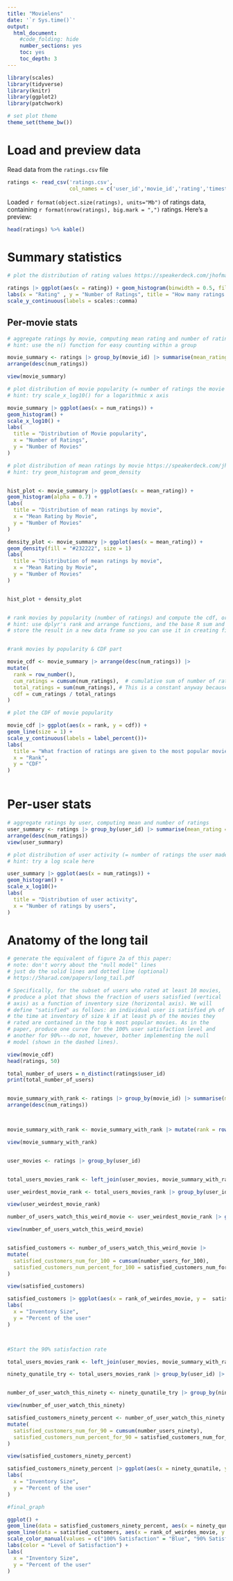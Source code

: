 ```yaml
---
title: "Movielens"
date: '`r Sys.time()`'
output:
  html_document:
    #code_folding: hide
    number_sections: yes
    toc: yes
    toc_depth: 3
---
```


```r
library(scales)
library(tidyverse)
library(knitr)
library(ggplot2)
library(patchwork)

# set plot theme
theme_set(theme_bw())
```

# Load and preview data

Read data from the `ratings.csv` file
```r
ratings <- read_csv('ratings.csv',
                    col_names = c('user_id','movie_id','rating','timestamp'))
```

Loaded `r format(object.size(ratings), units="Mb")` of ratings data, containing `r format(nrow(ratings), big.mark = ",")` ratings. Here's a preview:
```r
head(ratings) %>% kable()
```

# Summary statistics

```r
# plot the distribution of rating values https://speakerdeck.com/jhofman/modeling-social-data-lecture-2-introduction-to-counting?slide=26

ratings |> ggplot(aes(x = rating)) + geom_histogram(binwidth = 0.5, fill = "skyblue", color = "white") + 
labs(x = "Rating" , y = "Number of Ratings", title = "How many ratings are there at each level?") + 
scale_y_continuous(labels = scales::comma)
```

## Per-movie stats

```r
# aggregate ratings by movie, computing mean rating and number of ratings
# hint: use the n() function for easy counting within a group

movie_summary <- ratings |> group_by(movie_id) |> summarise(mean_rating = mean(rating), num_ratings = n()) |> 
arrange(desc(num_ratings))

view(movie_summary)
```

```r
# plot distribution of movie popularity (= number of ratings the movie received)
# hint: try scale_x_log10() for a logarithmic x axis

movie_summary |> ggplot(aes(x = num_ratings)) + 
geom_histogram() +  
scale_x_log10() +
labs(
  title = "Distribution of Movie popularity", 
  x = "Number of Ratings", 
  y = "Number of Movies"
) 
```

```r
# plot distribution of mean ratings by movie https://speakerdeck.com/jhofman/modeling-social-data-lecture-2-introduction-to-counting?slide=28
# hint: try geom_histogram and geom_density


hist_plot <- movie_summary |> ggplot(aes(x = mean_rating)) + 
geom_histogram(alpha = 0.7) +  
labs(
  title = "Distribution of mean ratings by movie", 
  x = "Mean Rating by Movie", 
  y = "Number of Movies"
) 

density_plot <- movie_summary |> ggplot(aes(x = mean_rating)) + 
geom_density(fill = "#232222", size = 1) 
labs(
  title = "Distribution of mean ratings by movie", 
  x = "Mean Rating by Movie", 
  y = "Number of Movies"
) 


hist_plot + density_plot



```

```r
# rank movies by popularity (number of ratings) and compute the cdf, or fraction of all views covered by the top-k movies https://speakerdeck.com/jhofman/modeling-social-data-lecture-2-introduction-to-counting?slide=30
# hint: use dplyr's rank and arrange functions, and the base R sum and cumsum functions
# store the result in a new data frame so you can use it in creating figure 2 from the paper below


#rank movies by popularity & CDF part 

movie_cdf <- movie_summary |> arrange(desc(num_ratings)) |> 
mutate(
  rank = row_number(), 
  cum_ratings = cumsum(num_ratings),  # cumulative sum of number of ratings 
  total_ratings = sum(num_ratings), # This is a constant anyway because we know how many ratings we got overall
  cdf = cum_ratings / total_ratings
)

# plot the CDF of movie popularity

movie_cdf |> ggplot(aes(x = rank, y = cdf)) + 
geom_line(size = 1) +
scale_y_continuous(labels = label_percent())+
labs(
  title = "What fraction of ratings are given to the most popular movies?", 
  x = "Rank", 
  y = "CDF"
)



```


# Per-user stats

```r
# aggregate ratings by user, computing mean and number of ratings
user_summary <- ratings |> group_by(user_id) |> summarise(mean_rating = mean(rating), num_ratings = n()) |> 
arrange(desc(num_ratings))
view(user_summary)
```

```r
# plot distribution of user activity (= number of ratings the user made)
# hint: try a log scale here

user_summary |> ggplot(aes(x = num_ratings)) + 
geom_histogram() + 
scale_x_log10()+
labs(
  title = "Distribution of user activity", 
  x = "Number of ratings by users", 
)
```

# Anatomy of the long tail

```r
# generate the equivalent of figure 2a of this paper:
# note: don't worry about the "null model" lines
# just do the solid lines and dotted line (optional)
# https://5harad.com/papers/long_tail.pdf

# Specifically, for the subset of users who rated at least 10 movies,
# produce a plot that shows the fraction of users satisfied (vertical
# axis) as a function of inventory size (horizontal axis). We will
# define "satisfied" as follows: an individual user is satisfied p% of
# the time at inventory of size k if at least p% of the movies they
# rated are contained in the top k most popular movies. As in the
# paper, produce one curve for the 100% user satisfaction level and
# another for 90%---do not, however, bother implementing the null
# model (shown in the dashed lines).

view(movie_cdf)
head(ratings, 50)

total_number_of_users = n_distinct(ratings$user_id)
print(total_number_of_users)


movie_summary_with_rank <- ratings |> group_by(movie_id) |> summarise(mean_rating = mean(rating), num_ratings = n()) |> 
arrange(desc(num_ratings))



movie_summary_with_rank <- movie_summary_with_rank |> mutate(rank = row_number())

view(movie_summary_with_rank)


user_movies <- ratings |> group_by(user_id)


total_users_movies_rank <- left_join(user_movies, movie_summary_with_rank, by ="movie_id")

user_weirdest_movie_rank <- total_users_movies_rank |> group_by(user_id) |> summarise(rank_of_weirdes_movie = max(rank)) |> arrange(rank_of_weirdes_movie)

view(user_weirdest_movie_rank)

number_of_users_watch_this_weird_movie <- user_weirdest_movie_rank |> group_by(rank_of_weirdes_movie) |> summarise(number_users_for_100 = n())

view(number_of_users_watch_this_weird_movie)


satisfied_customers <- number_of_users_watch_this_weird_movie |> 
mutate(
  satisfied_customers_num_for_100 = cumsum(number_users_for_100),
  satisfied_customers_num_percent_for_100 = satisfied_customers_num_for_100 /total_number_of_users
)

view(satisfied_customers)

satisfied_customers |> ggplot(aes(x = rank_of_weirdes_movie, y =  satisfied_customers_num_percent_for_100)) + geom_line()+ 
labs(
  x = "Inventory Size", 
  y = "Percent of the user"
)



#Start the 90% satisfaction rate 

total_users_movies_rank <- left_join(user_movies, movie_summary_with_rank, by ="movie_id")

ninety_qunatile_try <- total_users_movies_rank |> group_by(user_id) |> summarise(ninety_qunatile = quantile(rank, 0.9)) |> arrange(ninety_qunatile)


number_of_user_watch_this_ninety <- ninety_qunatile_try |> group_by(ninety_qunatile) |> summarise(number_users_ninety = n())

view(number_of_user_watch_this_ninety)

satisfied_customers_ninety_percent <- number_of_user_watch_this_ninety |> 
mutate(
  satisfied_customers_num_for_90 = cumsum(number_users_ninety),
  satisfied_customers_num_percent_for_90 = satisfied_customers_num_for_90 /total_number_of_users
)

view(satisfied_customers_ninety_percent)

satisfied_customers_ninety_percent |> ggplot(aes(x = ninety_qunatile, y =  satisfied_customers_num_percent_for_90)) + geom_line() +
labs(
  x = "Inventory Size", 
  y = "Percent of the user"
)

#final_graph 

ggplot() +
geom_line(data = satisfied_customers_ninety_percent, aes(x = ninety_qunatile, y =  satisfied_customers_num_percent_for_90, color = "90% Satisfaction"), size = 1) + 
geom_line(data = satisfied_customers, aes(x = rank_of_weirdes_movie, y =  satisfied_customers_num_percent_for_100, color = "100% Satisfaction"), size = 1) + 
scale_color_manual(values = c("100% Satisfaction" = "Blue", "90% Satisfaction" = " red")) + 
labs(color = "Level of Satisfaction") + 
labs(
  x = "Inventory Size", 
  y = "Percent of the user"
)






```
